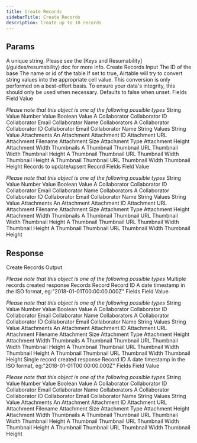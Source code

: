 ```yaml
---
title: Create Records
sidebarTitle: Create Records
description: Create up to 10 records
---
```

    
## Params
    
<ParamField path="key" type="string" required={true}>
  A unique string. Please see the [Keys and Resumability](/guides/resumability)
  doc for more info.
</ParamField><ParamField path="params" type="object" required={true}>
   Create Records Input
<Expandable title="properties" defaultOpen={true}><ParamField path="baseId" type="string" required={true}>
   The ID of the base
</ParamField><ParamField path="tableIdOrName" type="string" required={true}>
   The name or id of the table
</ParamField><ParamField path="typecast" type="boolean" required={false}>
   If set to true, Airtable will try to convert string values into the appropriate cell value. This conversion is only performed on a best-effort basis. To ensure your data's integrity, this should only be used when necessary. Defaults to false when unset.
</ParamField><ParamField path="fields" type="object" required={false}>
   Fields
<Expandable title="properties" defaultOpen={false}><ParamField path="fields[key]" type="string | number | boolean | object | array" required={false}>
   Field Value

*Please note that this object is one of the following possible types*
<Expandable title="possible types for fields[key]" defaultOpen={false}><ParamField path="StringValue" type="string" required={false}>
   String Value
</ParamField><ParamField path="NumberValue" type="number" required={false}>
   Number Value
</ParamField><ParamField path="BooleanValue" type="boolean" required={false}>
   Boolean Value
</ParamField><ParamField path="ACollaborator" type="object" required={false}>
   A Collaborator
<Expandable title="properties" defaultOpen={false}><ParamField path="id" type="string" required={true}>
   Collaborator ID
</ParamField><ParamField path="email" type="string" required={true}>
   Collaborator Email
</ParamField><ParamField path="name" type="string" required={true}>
   Collaborator Name
</ParamField></Expandable></ParamField><ParamField path="Collaborators" type="array" required={false}>
   Collaborators
<Expandable title="items" defaultOpen={false}><ParamField path="Collaborators[n]" type="object" required={false}>
   A Collaborator
<Expandable title="properties" defaultOpen={false}><ParamField path="id" type="string" required={true}>
   Collaborator ID
</ParamField><ParamField path="email" type="string" required={true}>
   Collaborator Email
</ParamField><ParamField path="name" type="string" required={true}>
   Collaborator Name
</ParamField></Expandable></ParamField></Expandable></ParamField><ParamField path="StringValues" type="array" required={false}>
   String Values
<Expandable title="items" defaultOpen={false}><ParamField path="StringValues[n]" type="string" required={false}>
   String Value
</ParamField></Expandable></ParamField><ParamField path="Attachments" type="array" required={false}>
   Attachments
<Expandable title="items" defaultOpen={false}><ParamField path="Attachments[n]" type="object" required={false}>
   An Attachment
<Expandable title="properties" defaultOpen={false}><ParamField path="id" type="string" required={true}>
   Attachment ID
</ParamField><ParamField path="url" type="string" required={true}>
   Attachment URL
</ParamField><ParamField path="filename" type="string" required={true}>
   Attachment Filename
</ParamField><ParamField path="size" type="number" required={true}>
   Attachment Size
</ParamField><ParamField path="type" type="string" required={true}>
   Attachment Type
</ParamField><ParamField path="height" type="number" required={false}>
   Attachment Height
</ParamField><ParamField path="width" type="number" required={false}>
   Attachment Width
</ParamField><ParamField path="thumbnails" type="object" required={false}>
   Thumbnails
<Expandable title="properties" defaultOpen={false}><ParamField path="small" type="object" required={true}>
   A Thumbnail
<Expandable title="properties" defaultOpen={false}><ParamField path="url" type="string" required={true}>
   Thumbnail URL
</ParamField><ParamField path="width" type="number" required={true}>
   Thumbnail Width
</ParamField><ParamField path="height" type="number" required={true}>
   Thumbnail Height
</ParamField></Expandable></ParamField><ParamField path="large" type="object" required={true}>
   A Thumbnail
<Expandable title="properties" defaultOpen={false}><ParamField path="url" type="string" required={true}>
   Thumbnail URL
</ParamField><ParamField path="width" type="number" required={true}>
   Thumbnail Width
</ParamField><ParamField path="height" type="number" required={true}>
   Thumbnail Height
</ParamField></Expandable></ParamField><ParamField path="full" type="object" required={true}>
   A Thumbnail
<Expandable title="properties" defaultOpen={false}><ParamField path="url" type="string" required={true}>
   Thumbnail URL
</ParamField><ParamField path="width" type="number" required={true}>
   Thumbnail Width
</ParamField><ParamField path="height" type="number" required={true}>
   Thumbnail Height
</ParamField></Expandable></ParamField></Expandable></ParamField></Expandable></ParamField></Expandable></ParamField></Expandable></ParamField></Expandable></ParamField><ParamField path="records" type="array" required={false}>
   Records to update/upsert
<Expandable title="items" defaultOpen={false}><ParamField path="records[n]" type="object" required={false}>
   Record
<Expandable title="properties" defaultOpen={false}><ParamField path="fields" type="object" required={true}>
   Fields
<Expandable title="properties" defaultOpen={false}><ParamField path="fields[key]" type="string | number | boolean | object | array" required={false}>
   Field Value

*Please note that this object is one of the following possible types*
<Expandable title="possible types for fields[key]" defaultOpen={false}><ParamField path="StringValue" type="string" required={false}>
   String Value
</ParamField><ParamField path="NumberValue" type="number" required={false}>
   Number Value
</ParamField><ParamField path="BooleanValue" type="boolean" required={false}>
   Boolean Value
</ParamField><ParamField path="ACollaborator" type="object" required={false}>
   A Collaborator
<Expandable title="properties" defaultOpen={false}><ParamField path="id" type="string" required={true}>
   Collaborator ID
</ParamField><ParamField path="email" type="string" required={true}>
   Collaborator Email
</ParamField><ParamField path="name" type="string" required={true}>
   Collaborator Name
</ParamField></Expandable></ParamField><ParamField path="Collaborators" type="array" required={false}>
   Collaborators
<Expandable title="items" defaultOpen={false}><ParamField path="Collaborators[n]" type="object" required={false}>
   A Collaborator
<Expandable title="properties" defaultOpen={false}><ParamField path="id" type="string" required={true}>
   Collaborator ID
</ParamField><ParamField path="email" type="string" required={true}>
   Collaborator Email
</ParamField><ParamField path="name" type="string" required={true}>
   Collaborator Name
</ParamField></Expandable></ParamField></Expandable></ParamField><ParamField path="StringValues" type="array" required={false}>
   String Values
<Expandable title="items" defaultOpen={false}><ParamField path="StringValues[n]" type="string" required={false}>
   String Value
</ParamField></Expandable></ParamField><ParamField path="Attachments" type="array" required={false}>
   Attachments
<Expandable title="items" defaultOpen={false}><ParamField path="Attachments[n]" type="object" required={false}>
   An Attachment
<Expandable title="properties" defaultOpen={false}><ParamField path="id" type="string" required={true}>
   Attachment ID
</ParamField><ParamField path="url" type="string" required={true}>
   Attachment URL
</ParamField><ParamField path="filename" type="string" required={true}>
   Attachment Filename
</ParamField><ParamField path="size" type="number" required={true}>
   Attachment Size
</ParamField><ParamField path="type" type="string" required={true}>
   Attachment Type
</ParamField><ParamField path="height" type="number" required={false}>
   Attachment Height
</ParamField><ParamField path="width" type="number" required={false}>
   Attachment Width
</ParamField><ParamField path="thumbnails" type="object" required={false}>
   Thumbnails
<Expandable title="properties" defaultOpen={false}><ParamField path="small" type="object" required={true}>
   A Thumbnail
<Expandable title="properties" defaultOpen={false}><ParamField path="url" type="string" required={true}>
   Thumbnail URL
</ParamField><ParamField path="width" type="number" required={true}>
   Thumbnail Width
</ParamField><ParamField path="height" type="number" required={true}>
   Thumbnail Height
</ParamField></Expandable></ParamField><ParamField path="large" type="object" required={true}>
   A Thumbnail
<Expandable title="properties" defaultOpen={false}><ParamField path="url" type="string" required={true}>
   Thumbnail URL
</ParamField><ParamField path="width" type="number" required={true}>
   Thumbnail Width
</ParamField><ParamField path="height" type="number" required={true}>
   Thumbnail Height
</ParamField></Expandable></ParamField><ParamField path="full" type="object" required={true}>
   A Thumbnail
<Expandable title="properties" defaultOpen={false}><ParamField path="url" type="string" required={true}>
   Thumbnail URL
</ParamField><ParamField path="width" type="number" required={true}>
   Thumbnail Width
</ParamField><ParamField path="height" type="number" required={true}>
   Thumbnail Height
</ParamField></Expandable></ParamField></Expandable></ParamField></Expandable></ParamField></Expandable></ParamField></Expandable></ParamField></Expandable></ParamField></Expandable></ParamField></Expandable></ParamField></Expandable></ParamField>

## Response

<ResponseField path="response" type="object" required={true}>
   Create Records Output

*Please note that this object is one of the following possible types*
<Expandable title="possible types for response" defaultOpen={false}><ResponseField path="Multiplerecordscreatedresponse" type="object" required={false}>
   Multiple records created response
<Expandable title="properties" defaultOpen={false}><ResponseField path="records" type="array" required={true}>
   Records
<Expandable title="items" defaultOpen={false}><ResponseField path="records[n]" type="object" required={true}>
   Record
<Expandable title="properties" defaultOpen={false}><ResponseField path="id" type="string" required={true}>
   Record ID
</ResponseField><ResponseField path="createdTime" type="string" required={true}>
   A date timestamp in the ISO format, eg:"2018-01-01T00:00:00.000Z"
</ResponseField><ResponseField path="fields" type="object" required={true}>
   Fields
<Expandable title="properties" defaultOpen={false}><ResponseField path="fields[key]" type="string | number | boolean | object | array" required={false}>
   Field Value

*Please note that this object is one of the following possible types*
<Expandable title="possible types for fields[key]" defaultOpen={false}><ResponseField path="StringValue" type="string" required={false}>
   String Value
</ResponseField><ResponseField path="NumberValue" type="number" required={false}>
   Number Value
</ResponseField><ResponseField path="BooleanValue" type="boolean" required={false}>
   Boolean Value
</ResponseField><ResponseField path="ACollaborator" type="object" required={false}>
   A Collaborator
<Expandable title="properties" defaultOpen={false}><ResponseField path="id" type="string" required={true}>
   Collaborator ID
</ResponseField><ResponseField path="email" type="string" required={true}>
   Collaborator Email
</ResponseField><ResponseField path="name" type="string" required={true}>
   Collaborator Name
</ResponseField></Expandable></ResponseField><ResponseField path="Collaborators" type="array" required={false}>
   Collaborators
<Expandable title="items" defaultOpen={false}><ResponseField path="Collaborators[n]" type="object" required={false}>
   A Collaborator
<Expandable title="properties" defaultOpen={false}><ResponseField path="id" type="string" required={true}>
   Collaborator ID
</ResponseField><ResponseField path="email" type="string" required={true}>
   Collaborator Email
</ResponseField><ResponseField path="name" type="string" required={true}>
   Collaborator Name
</ResponseField></Expandable></ResponseField></Expandable></ResponseField><ResponseField path="StringValues" type="array" required={false}>
   String Values
<Expandable title="items" defaultOpen={false}><ResponseField path="StringValues[n]" type="string" required={false}>
   String Value
</ResponseField></Expandable></ResponseField><ResponseField path="Attachments" type="array" required={false}>
   Attachments
<Expandable title="items" defaultOpen={false}><ResponseField path="Attachments[n]" type="object" required={false}>
   An Attachment
<Expandable title="properties" defaultOpen={false}><ResponseField path="id" type="string" required={true}>
   Attachment ID
</ResponseField><ResponseField path="url" type="string" required={true}>
   Attachment URL
</ResponseField><ResponseField path="filename" type="string" required={true}>
   Attachment Filename
</ResponseField><ResponseField path="size" type="number" required={true}>
   Attachment Size
</ResponseField><ResponseField path="type" type="string" required={true}>
   Attachment Type
</ResponseField><ResponseField path="height" type="number" required={false}>
   Attachment Height
</ResponseField><ResponseField path="width" type="number" required={false}>
   Attachment Width
</ResponseField><ResponseField path="thumbnails" type="object" required={false}>
   Thumbnails
<Expandable title="properties" defaultOpen={false}><ResponseField path="small" type="object" required={true}>
   A Thumbnail
<Expandable title="properties" defaultOpen={false}><ResponseField path="url" type="string" required={true}>
   Thumbnail URL
</ResponseField><ResponseField path="width" type="number" required={true}>
   Thumbnail Width
</ResponseField><ResponseField path="height" type="number" required={true}>
   Thumbnail Height
</ResponseField></Expandable></ResponseField><ResponseField path="large" type="object" required={true}>
   A Thumbnail
<Expandable title="properties" defaultOpen={false}><ResponseField path="url" type="string" required={true}>
   Thumbnail URL
</ResponseField><ResponseField path="width" type="number" required={true}>
   Thumbnail Width
</ResponseField><ResponseField path="height" type="number" required={true}>
   Thumbnail Height
</ResponseField></Expandable></ResponseField><ResponseField path="full" type="object" required={true}>
   A Thumbnail
<Expandable title="properties" defaultOpen={false}><ResponseField path="url" type="string" required={true}>
   Thumbnail URL
</ResponseField><ResponseField path="width" type="number" required={true}>
   Thumbnail Width
</ResponseField><ResponseField path="height" type="number" required={true}>
   Thumbnail Height
</ResponseField></Expandable></ResponseField></Expandable></ResponseField></Expandable></ResponseField></Expandable></ResponseField></Expandable></ResponseField></Expandable></ResponseField></Expandable></ResponseField></Expandable></ResponseField></Expandable></ResponseField><ResponseField path="Singlerecordcreatedresponse" type="object" required={false}>
   Single record created response
<Expandable title="properties" defaultOpen={false}><ResponseField path="id" type="string" required={true}>
   Record ID
</ResponseField><ResponseField path="createdTime" type="string" required={true}>
   A date timestamp in the ISO format, eg:"2018-01-01T00:00:00.000Z"
</ResponseField><ResponseField path="fields" type="object" required={true}>
   Fields
<Expandable title="properties" defaultOpen={false}><ResponseField path="fields[key]" type="string | number | boolean | object | array" required={false}>
   Field Value

*Please note that this object is one of the following possible types*
<Expandable title="possible types for fields[key]" defaultOpen={false}><ResponseField path="StringValue" type="string" required={false}>
   String Value
</ResponseField><ResponseField path="NumberValue" type="number" required={false}>
   Number Value
</ResponseField><ResponseField path="BooleanValue" type="boolean" required={false}>
   Boolean Value
</ResponseField><ResponseField path="ACollaborator" type="object" required={false}>
   A Collaborator
<Expandable title="properties" defaultOpen={false}><ResponseField path="id" type="string" required={true}>
   Collaborator ID
</ResponseField><ResponseField path="email" type="string" required={true}>
   Collaborator Email
</ResponseField><ResponseField path="name" type="string" required={true}>
   Collaborator Name
</ResponseField></Expandable></ResponseField><ResponseField path="Collaborators" type="array" required={false}>
   Collaborators
<Expandable title="items" defaultOpen={false}><ResponseField path="Collaborators[n]" type="object" required={false}>
   A Collaborator
<Expandable title="properties" defaultOpen={false}><ResponseField path="id" type="string" required={true}>
   Collaborator ID
</ResponseField><ResponseField path="email" type="string" required={true}>
   Collaborator Email
</ResponseField><ResponseField path="name" type="string" required={true}>
   Collaborator Name
</ResponseField></Expandable></ResponseField></Expandable></ResponseField><ResponseField path="StringValues" type="array" required={false}>
   String Values
<Expandable title="items" defaultOpen={false}><ResponseField path="StringValues[n]" type="string" required={false}>
   String Value
</ResponseField></Expandable></ResponseField><ResponseField path="Attachments" type="array" required={false}>
   Attachments
<Expandable title="items" defaultOpen={false}><ResponseField path="Attachments[n]" type="object" required={false}>
   An Attachment
<Expandable title="properties" defaultOpen={false}><ResponseField path="id" type="string" required={true}>
   Attachment ID
</ResponseField><ResponseField path="url" type="string" required={true}>
   Attachment URL
</ResponseField><ResponseField path="filename" type="string" required={true}>
   Attachment Filename
</ResponseField><ResponseField path="size" type="number" required={true}>
   Attachment Size
</ResponseField><ResponseField path="type" type="string" required={true}>
   Attachment Type
</ResponseField><ResponseField path="height" type="number" required={false}>
   Attachment Height
</ResponseField><ResponseField path="width" type="number" required={false}>
   Attachment Width
</ResponseField><ResponseField path="thumbnails" type="object" required={false}>
   Thumbnails
<Expandable title="properties" defaultOpen={false}><ResponseField path="small" type="object" required={true}>
   A Thumbnail
<Expandable title="properties" defaultOpen={false}><ResponseField path="url" type="string" required={true}>
   Thumbnail URL
</ResponseField><ResponseField path="width" type="number" required={true}>
   Thumbnail Width
</ResponseField><ResponseField path="height" type="number" required={true}>
   Thumbnail Height
</ResponseField></Expandable></ResponseField><ResponseField path="large" type="object" required={true}>
   A Thumbnail
<Expandable title="properties" defaultOpen={false}><ResponseField path="url" type="string" required={true}>
   Thumbnail URL
</ResponseField><ResponseField path="width" type="number" required={true}>
   Thumbnail Width
</ResponseField><ResponseField path="height" type="number" required={true}>
   Thumbnail Height
</ResponseField></Expandable></ResponseField><ResponseField path="full" type="object" required={true}>
   A Thumbnail
<Expandable title="properties" defaultOpen={false}><ResponseField path="url" type="string" required={true}>
   Thumbnail URL
</ResponseField><ResponseField path="width" type="number" required={true}>
   Thumbnail Width
</ResponseField><ResponseField path="height" type="number" required={true}>
   Thumbnail Height
</ResponseField></Expandable></ResponseField></Expandable></ResponseField></Expandable></ResponseField></Expandable></ResponseField></Expandable></ResponseField></Expandable></ResponseField></Expandable></ResponseField></Expandable></ResponseField>